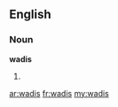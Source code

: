 ==English==

===Noun===
'''wadis'''

# {{plural of|[[wadi]]}}

[[ar:wadis]]
[[fr:wadis]]
[[my:wadis]]